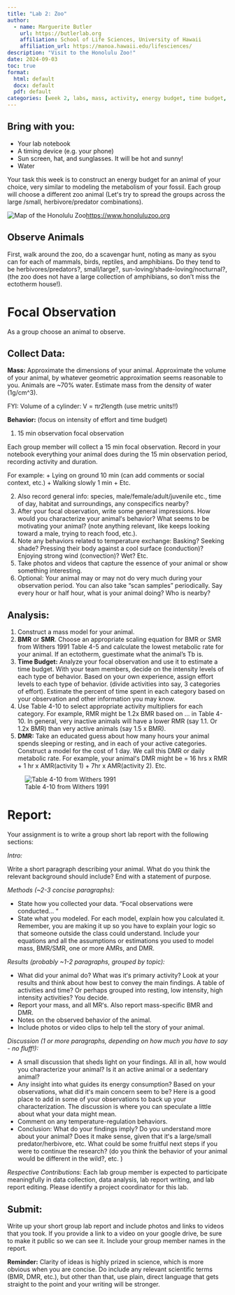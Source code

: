 ```yaml
---
title: "Lab 2: Zoo"
author:
  - name: Marguerite Butler
    url: https://butlerlab.org
    affiliation: School of Life Sciences, University of Hawaii
    affiliation_url: https://manoa.hawaii.edu/lifesciences/
description: "Visit to the Honolulu Zoo!"
date: 2024-09-03
toc: true
format: 
  html: default
  docx: default
  pdf: default
categories: [week 2, labs, mass, activity, energy budget, time budget, scaling, BMR, AMR, DMR]
---
```


## Bring with you:

- Your lab notebook
- A timing device (e.g. your phone)
- Sun screen, hat, and sunglasses. It will be hot and sunny! 
- Water

Your task this week is to construct an energy budget for an animal of your choice, very similar to modeling the metabolism of your fossil. Each group will choose a different zoo animal (Letʻs try to spread the groups across the large /small, herbivore/predator combinations).

![Map of the Honolulu Zoo ](../../images/Zoo-Map.png)<https://www.honoluluzoo.org>

## Observe Animals

First, walk around the zoo, do a scavengar hunt, noting as many as syou can for each of mammals, birds, reptiles, and amphibians. Do they tend to be herbivores/predators?, small/large?, sun-loving/shade-loving/nocturnal?, (the zoo does not have a large collection of amphibians, so don't miss the ectotherm house!).


# Focal Observation

As a group choose an animal to observe.   

## Collect Data:

__Mass:__ Approximate the dimensions of your animal. Approximate the volume of your animal, by whatever geometric approximation seems reasonable to you. Animals are ~70% water. Estimate mass from the density of water (1g/cm^3). 

FYI: Volume of a cylinder: V = π*r2*length  (use metric units!!)

__Behavior:__ (focus on intensity of effort and time budget)

1.  15 min observation focal observation

Each group member will collect a 15 min focal observation. Record in your notebook everything your animal does during the 15 min observation period, recording activity and duration.

For example:
  +  Lying on ground 10 min   (can add comments or social context, etc.)
  +  Walking slowly 1 min
  +  Etc.

2.  Also record general info: species, male/female/adult/juvenile etc., time of day, habitat and surroundings, any conspecifics nearby? 
3.  After your focal observation, write some general impressions. How would you characterize your animalʻs behavior? What seems to be motivating your animal? (note anything relevant, like keeps looking toward a male, trying to reach food, etc.).  
4.  Note any behaviors related to temperature exchange: Basking? Seeking shade? Pressing their body against a cool surface (conduction)? Enjoying strong wind (convection)? Wet? Etc. 
5.  Take photos and videos that capture the essence of your animal or show something interesting. 
6.  Optional: Your animal may or may not do very much during your observation period. You can also take “scan samples” periodically.  Say every hour or half hour, what is your animal doing? Who is nearby? 

## __Analysis:__

1.  Construct a mass model for your animal.  
2.  __BMR__ or __SMR__. Choose an appropriate scaling equation for BMR or SMR from Withers 1991 Table 4-5 and calculate the lowest metabolic rate for your animal.  If an ectotherm, guestimate what the animal's Tb is.  
3.  __Time Budget:__ Analyze your focal observation and use it to estimate a time budget. With your team members, decide on the intensity levels of each type of behavior. Based on your own experience, assign effort levels to each type of behavior. (divide activities into say, 3 categories of effort).  Estimate the percent of time spent in each category based on your observation and other information you may know.
4.  Use Table 4-10 to select appropriate activity multipliers for each category. For example, RMR might be 1.2x BMR based on … in Table 4-10. In general, very inactive animals will have a lower RMR (say 1.1. Or 1.2x BMR)  than very active animals (say 1.5 x BMR).  
5.  __DMR:__ Take an educated guess about how many hours your animal spends sleeping or resting, and in each of your active categories. Construct a model for the cost of 1 day. We call this DMR or daily metabolic rate. For example, your animalʻs DMR might be = 16 hrs x RMR + 1 hr x AMR(activity 1) + 7hr x AMR(activity 2). Etc.   

![Table 4-10 from Withers 1991](../../images/Table4-10.png)

# __Report:__

Your assignment is to write a group short lab report with the following sections:

_Intro:_ 

Write a short paragraph describing your animal. What do you think the relevant background should include? End with a statement of purpose. 

_Methods (~2-3 concise paragraphs):_ 

-  State how you collected your data. “Focal observations were conducted… “  
-  State what you modeled. For each model, explain how you calculated it. Remember, you are making it up so you have to explain your logic so that someone outside the class could understand. Include your equations and all the assumptions or estimations you used to model mass, BMR/SMR, one or more AMRs, and DMR.  

_Results (probably ~1-2 paragraphs, grouped by topic):_

-  What did your animal do? What was itʻs primary activity? Look at your results and think about how best to convey the main findings.  A table of activities and time? Or perhaps grouped into resting, low intensity, high intensity activities? You decide.  
-  Report your mass, and all MRʻs. Also report mass-specific BMR and DMR.  
-  Notes on the observed behavior of the animal.  
-  Include photos or video clips to help tell the story of your animal.  

_Discussion (1 or more paragraphs, depending on how much you have to say - no fluff!):_  

-  A small discussion that sheds light on your findings. All in all, how would you characterize your animal? Is it an active animal or a sedentary animal?  
-  Any insight into what guides its energy consumption? Based on your observations, what did itʻs main concern seem to be? Here is a good place to add in some of your observations to back up your characterization. The discussion is where you can speculate a little about what your data might mean.  
-  Comment on any temperature-regulation behaviors.   
-  Conclusion: What do your findings imply? Do you understand more about your animal? Does it make sense, given that itʻs a large/small predator/herbivore, etc. What could be some fruitful next steps if you were to continue the research? (do you think the behavior of your animal would be different in the wild?, etc. )

_Respective Contributions:_
Each lab group member is expected to participate meaningfully in data collection, data analysis, lab report writing, and lab report editing. Please identify a project coordinator for this lab. 

## Submit:

Write up your short group lab report and include photos and links to videos that you took. If you provide a link to a video on your google drive, be sure to make it public so we can see it. Include your group member names in the report.

__Reminder:__ Clarity of ideas is highly prized in science, which is more obvious when you are concise. Do include any relevant scientific terms (BMR, DMR, etc.), but other than that, use plain, direct language that gets straight to the point and your writing will be stronger. 

